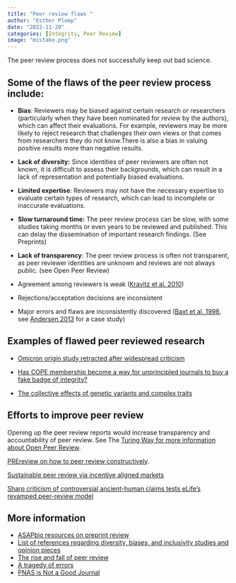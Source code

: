 ```yaml
---
title: "Peer review flaws "
author: "Esther Plomp"
date: "2022-11-29"
categories: [Integrity, Peer Review]
image: "mistake.png"
---
```


The peer review process does not successfully keep out bad science.

## Some of the flaws of the peer review process include:

-   **Bias**: Reviewers may be biased against certain research or researchers (particularly when they have been nominated for review by the authors), which can affect their evaluations. For example, reviewers may be more likely to reject research that challenges their own views or that comes from researchers they do not know.There is also a bias in valuing positive results more than negative results.

-   **Lack of diversity:** Since identities of peer reviewers are often not known, it is difficult to assess their backgrounds, which can result in a lack of representation and potentially biased evaluations.

-   **Limited expertise**: Reviewers may not have the necessary expertise to evaluate certain types of research, which can lead to incomplete or inaccurate evaluations.

-   **Slow turnaround time:** The peer review process can be slow, with some studies taking months or even years to be reviewed and published. This can delay the dissemination of important research findings. (See Preprints)

-   **Lack of transparency**: The peer review process is often not transparent, as peer reviewer identities are unknown and reviews are not always public. (see Open Peer Review)

-   Agreement among reviewers is weak ([Kravitz et al. 2010](https://doi.org/10.1371/journal.pone.0010072))

-   Rejections/acceptation decisions are inconsistent

-   Major errors and flaws are inconsistently discovered ([Baxt et al. 1998](https://doi.org/10.1016/s0196-0644(98)70006-x), see [Andersen 2013](https://doi.org/10.1080/19359705.2013.789459) for a case study)

## Examples of flawed peer reviewed research

-   [Omicron origin study retracted after widespread criticism](https://scholar.social/@LudoWaltman@social.cwts.nl/109558746560823086)

-   [Has COPE membership become a way for unprincipled journals to buy a fake badge of integrity?](https://drpeterwilmshurst.wordpress.com/2022/11/15/has-cope-membership-become-a-way-for-unprincipled-journals-to-buy-a-fake-badge-of-integrity/)

-   [The collective effects of genetic variants and complex traits](https://doi.org/10.1038/s10038-022-01105-1)

## Efforts to improve peer review

Opening up the peer review reports would increase transparency and accountability of peer review. See The [Turing Way for more information about Open Peer Review](https://the-turing-way.netlify.app/communication/peer-review/peer-review-open.html).

[PREreview on how to peer review constructively](https://content.prereview.org/resources/).

[Sustainable peer review via incentive aligned markets](https://medium.com/bits-and-behavior/sustainable-peer-review-via-incentive-aligned-markets-a64ff726da56)

[Sharp criticism of controversial ancient-human claims tests eLife's revamped peer-review model](https://www.nature.com/articles/d41586-023-02415-w)

## More information

-   [ASAPbio resources on preprint review](https://asapbio.org/fast-principles-for-preprint-feedback#resources)
-   [List of references regarding diversity, biases, and inclusivity studies and opinion pieces](https://www.winrepo.org/publications/)
-   [The rise and fall of peer review](https://experimentalhistory.substack.com/p/the-rise-and-fall-of-peer-review)
-   [A tragedy of errors](https://doi.org/10.1038/530027a)
-   [PNAS is Not a Good Journal](https://getsyeducated.substack.com/p/pnas-is-not-a-good-journal)
